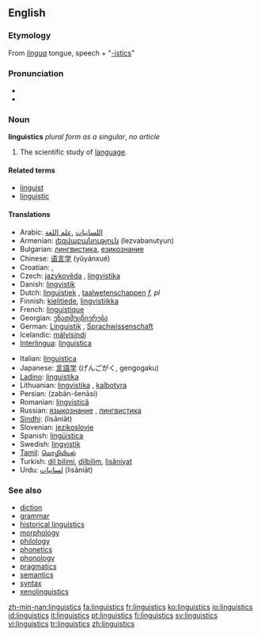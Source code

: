 ==English==

===Etymology===
From {{L.}} ''[[lingua]]'' tongue, speech + "[[-istics]]"

===Pronunciation===
*{{IPA|lɪŋˈɡwɪstɪks}}
*{{SAMPA|/lIN"gwIstIks/}}

===Noun===
{{wikipedia}}
'''linguistics''' ''plural form as a singular'', ''no article''

# The scientific study of [[language]].

====Related terms====
*[[linguist]]
*[[linguistic]]

====Translations====
{{trans-top|scientific study of language}}
*Arabic: [[اللسانيات]] ,[[علم اللغة]]
*Armenian: [[լեզվաբանություն]] (lezvabanutyun)
*Bulgarian: [[лингвистика]], [[езикознание]]
*Chinese: [[语言学]] (yǔyánxué)
*Croatian: {{t|hr|lingvistika|f}}, {{t|hr|jezikoslovlje|n}}
*Czech: [[jazykověda]] {{f}}, [[lingvistika]] {{f}}
*Danish: [[lingvistik]]
*Dutch: [[linguïstiek]] {{f}}, [[taalwetenschappen]] ''f, pl''
*Finnish: [[kielitiede]], [[lingvistiikka]]
*French: [[linguistique]] {{f}}
*Georgian: [[ენათმეცნიერება]]
*German: [[Linguistik]] {{f}}, [[Sprachwissenschaft]] {{f}}
*Icelandic: [[málvísindi]] {{n|p}}
*[[Interlingua]]: [[linguistica]]
{{trans-mid}}
*Italian: [[linguistica]] {{f}}
*Japanese: [[言語学]] (げんごがく, gengogaku)
*[[Ladino]]: [[linguistika]] {{f}}
*Lithuanian: [[lingvistika]] {{f}}, [[kalbotyra]] {{f}}
*Persian: {{FAchar|[[زبان‌شناسی]]}} (zabān-šenāsi)
*Romanian: [[lingvistică]] {{f}}
*Russian: [[языкознание]] {{n}}, [[лингвистика]] {{f}}
*[[Sindhi]]: {{SDchar|[[لسانيات]]}} (lisāniāt)
*Slovenian: [[jezikoslovje]]
*Spanish: [[lingüística]] {{f}}
*Swedish: [[lingvistik]]
*[[Tamil]]: [[மொழியியல்]]
*Turkish: [[dil bilimi]], [[dilbilim]], [[lisâniyat]]
*Urdu: [[لسانيات]] (lisāniāt)
{{trans-bottom}}

===See also===
*[[diction]]
*[[grammar]]
*[[historical linguistics]]
*[[morphology]]
*[[philology]]
*[[phonetics]]
*[[phonology]]
*[[pragmatics]]
*[[semantics]]
*[[syntax]]
*[[xenolinguistics]]

[[Category:Linguistics| ]]

[[zh-min-nan:linguistics]]
[[fa:linguistics]]
[[fr:linguistics]]
[[ko:linguistics]]
[[io:linguistics]]
[[id:linguistics]]
[[it:linguistics]]
[[pt:linguistics]]
[[fi:linguistics]]
[[sv:linguistics]]
[[vi:linguistics]]
[[tr:linguistics]]
[[zh:linguistics]]